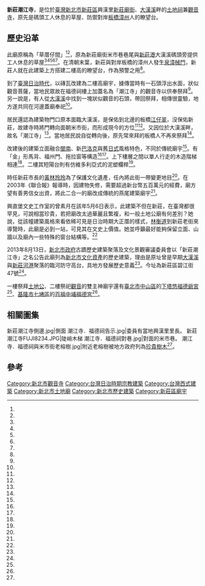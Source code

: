 {{coord|25.032980|121.451500|display=title}}
{{東亞廟宇
| name = 新莊潮江寺
| img =File:潮江寺．福德祠正面照.jpg
| img_capt = 一、二樓廟額分別為「福德祠」、「潮江寺」。
| image_width = 250px
| location = {{TWN}}[[新北市|新北市]][[新莊區|新莊區]]興漢里碧江街47號
| god =[[觀音菩薩|觀音菩薩]]、[[土地公|土地公]]
| type = 
| struct = 
| open_year =
| cere_date =
| cultural_collection= 
|}}
'''新莊潮江寺'''，是位於[[臺灣|臺灣]][[新北市|新北市]][[新莊區|新莊區]]興漢里[[新莊廟街|新莊廟街]]、[[大漢溪|大漢溪]]畔的[[土地祠|土地祠]]兼[[觀音寺|觀音寺]]，原先是碼頭工人休息的草屋、防禦對岸[[板橋區_(台灣)|板橋]][[漳州|漳州]]人的瞭望台。
==歷史沿革==
此廟原稱為「草厝仔間」<ref name="林全洲"/><ref name="林家群"/>，原為新莊廟街米市巷巷尾與[[新莊港|新莊港]]大漢溪碼頭旁提供工人休息的草屋<ref name="林全洲"/><ref name="林家群"/><ref name="曾慶忠"/><ref name="祁容玉"/><ref name="王曉鈴"/>。在清朝末葉，新莊與對岸板橋的漳州人發生[[泉漳械鬥|泉漳械鬥]]，新莊人就在此建築上方搭建二樓高的瞭望台，作為預警之用<ref name="林全洲"/>。 

到了[[臺灣日治時代|臺灣日治時代]]，以磚瓦改建為二樓高廟宇，據傳當時有一石頭浮出水面，狀似觀音菩薩，當地民眾故在福德祠樓上加蓋名為「潮江寺」的觀音寺以供奉祭拜<ref name="曾慶忠"/>。另一說是，有人從[[大漢溪|大漢溪]]中找到一塊狀似觀音的石頭，帶回祭拜，相傳很靈驗，地方遂共同在河邊蓋廟奉祀<ref name="林家群"/>。

居民還認為建築物門口原本面臨大漢溪，是保佑到北邊的板橋[[江仔翠|江仔翠]]，沒保佑新莊，故建寺時將門轉向面朝米市街，而形成現今的方位<ref name="曾慶忠"/><ref name="王曉鈴"/>。又因位於大漢溪畔，故名「潮江寺」<ref name="曾慶忠"/>。當地居民說自從轉向後，原先常來拜的板橋人不再來祭拜<ref name="王曉鈴"/>。

改建後的建築立面融合[[閩南|閩南]]、新[[巴洛克|巴洛克]]與舊[[日本建築|日式]]風格特色，不同於傳統廟宇<ref name="曾慶忠"/>。有「金」形馬背、福州門、拖拉窗等構造<ref name="林全洲"/><ref name="林家群"/>。上下樓層之間以單人行走的木造階梯相連<ref name="曾慶忠"/>。二樓其短陽台則有仿維多利亞式的泥塑欄桿<ref name="曾慶忠"/>。

時任新莊市長的[[黃林玲玲|黃林玲玲]]為了保護文化遺產，任內將此街一帶變更地目<ref name="呂慶"/>。在2003年《聯合報》報導時，因建物失修，需要超過新台幣五百萬元的經費，廟方望有善男信女出資，將此二合一的廟改成傳統的燕尾建築廟宇<ref name="林全洲"/>。

興直堡文史工作室的曾素月在該年5月6日表示，此建築不但在新莊，在臺灣都很罕見，可說相當珍貴，若把廟改太過華麗且繁複，和一般土地公廟有何差別？她說，從該幢建築風格來看依稀可見是日治時期大正厝的樣式，[[林衡道|林衡道]]到新莊老街來導覽時，此廟是必到一站，可見其在文史上價值。她並呼籲最好能夠保留立面、山牆以及廟內一些特殊的窗台結構等。<ref name="林家群"/>

2013年8月13日，[[新北市政府|新北市政府]]古蹟歷史建築聚落及文化景觀審議委員會以「新莊潮江寺」之名公告此廟列為[[新北市文化資產|新北市文化資產]]的歷史建築，理由是原址曾是早期[[大漢溪|大漢溪]]與[[新莊河港|新莊河港]]聚落的臨河防守高台，具地方發展歷史意義<ref name="祁容玉" />。今址為新莊區碧江街47號<ref name="王曉鈴"/>。

一樓祭拜[[土地公|土地公]]、二樓祭祀[[觀音|觀音]]的雙主神廟宇還有[[臺北市|臺北市]][[中山區_(臺北市)|中山區]]的[[下塔悠福德爺宮|下塔悠福德爺宮]]<ref name="黃忠榮"/>、[[基隆市|基隆市]][[七堵區|七堵區]]的[[百福中埔福德宮|百福中埔福德宮]]<ref name="羅忠偉"/>。

==相關圖集==
<gallery>
新莊潮江寺側邊.jpg|側面
潮江寺．福德祠告示.jpg|委員有當地興漢里里長。
新莊潮江寺FUJI8234.JPG|陡峭木梯
潮江寺．福德祠對巷.jpg|對面的米市巷。
潮江寺．福德祠與米市街老榕樹.jpg|附近老榕樹被地方政府列為[[珍貴樹木|珍貴樹木]]<ref name="黃福其"/>。
</gallery>

== 參考 ==
{{Reflist|35em|refs =

<ref name="林家群">{{Cite news|url=|title=文史人士搶救新莊老廟 「潮江寺」與「福德祠」 並存一世紀 有日治「大正厝」樣式 改建可能破壞原有古意|author=林家群|language=zh-tw|publisher=《中國時報》|date=2003-05-07|accessdate=}}</ref>

<ref name="羅忠偉">{{Cite news|url=|title=信徒捐錢獻地興建 規模之大 七堵無出其右 中埔土地公廟 今安座|author=羅忠偉|language=zh-tw|publisher=《中國時報》|date=2004-02-21|accessdate=}}</ref>

<ref name="王曉鈴">{{Cite news|url=|title=《隱藏版小廟》新莊潮江寺 土地公住紅磚樓|author=王曉鈴|language=zh-tw|publisher=《中國時報》|date=2013-01-05|accessdate=}}</ref>

<ref name="黃忠榮">{{Cite news|url=http://news.ltn.com.tw/news/local/paper/516519|title=〈台北都會〉【小檔案】下塔悠與金玉禪寺|author=黃忠榮|language=zh-tw|publisher=《自由時報》|date=2011-08-15|accessdate=2017-10-03|archive-date=2020-11-07|archive-url=https://web.archive.org/web/20201107061935/https://news.ltn.com.tw/news/local/paper/516519|dead-url=no}}</ref>
 
<ref name="呂慶">{{Cite news|url=|title=台灣小調 百年老榕,立碑紀念|author=呂慶|language=zh-tw|publisher=《聯合報》|date=1998-05-22|accessdate=}}</ref>

<ref name="林全洲">{{Cite news|url=|title=福德祠、潮江寺 奇廟二合一 百年前是大漢溪畔的草厝仔間 新莊信眾募款整修 希望回復傳統廟宇燕尾造型|author=林全洲|language=zh-tw|publisher=《聯合報》|date=2003-10-29|accessdate=}}</ref>

<ref name="曾慶忠">{{Cite news|url=http://www.cdns.com.tw/news.php?n_id=27&nc_id=24953|title=新莊潮江寺 福德祠 一、二樓分祀觀世音、土地公|author=曾慶忠|language=zh-tw|publisher=《中華日報》|date=2015-05-12|accessdate=2017-10-03|archive-url=https://web.archive.org/web/20171003125200/http://www.cdns.com.tw/news.php?n_id=27&nc_id=24953|archive-date=2017-10-03|dead-url=yes}}</ref>

<ref name="祁容玉">{{Cite news|url=|title=三芝、新莊2景點 納入歷史建築 新庄里石滬先民利用潮汐 堆砌卵石捕魚 潮江寺漳泉械鬥時代瞭望臺 現供神佛守護新莊|author=祁容玉|language=zh-tw|publisher=《聯合報》|date=2013-08-14|accessdate=}}</ref>

<ref name="黃福其">{{Cite news|url=|title=替老樹治病沒上香 工人濺血|author=黃福其|language=zh-tw|publisher=《聯合報》|date=2010-10-27|accessdate=}}</ref>

}}
{{clear}}
{{portal bar|臺北|道教|佛教|建築|border=no}}
{{commons category|Xinzhuang Chiu Chow Temple}}
{{新北市文化資產}}
[[Category:新北市觀音寺|Category:新北市觀音寺]]
[[Category:台灣日治時期宗教建築|Category:台灣日治時期宗教建築]]
[[Category:台灣西式建築|Category:台灣西式建築]]
[[Category:新北市土地廟|Category:新北市土地廟]]
[[Category:新北市歷史建築|Category:新北市歷史建築]]
[[Category:新莊區廟宇|Category:新莊區廟宇]]